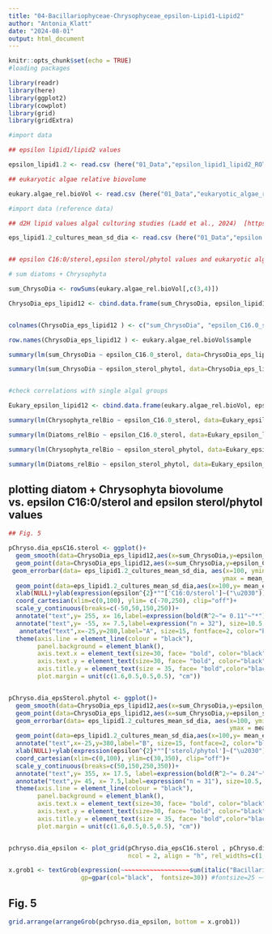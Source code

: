 ---
title: "04-Bacillariophyceae-Chrysophyceae_epsilon-Lipid1-Lipid2"
author: "Antonia_Klatt"
date: "2024-08-01"
output: html_document
---

```{r}
knitr::opts_chunk$set(echo = TRUE)
#loading packages

library(readr)
library(here)
library(ggplot2)
library(cowplot)
library(grid)
library(gridExtra)

#import data 

## epsilon lipid1/lipid2 values

epsilon_lipid1.2 <- read.csv (here("01_Data","epsilon_lipid1_lipid2_ROT19.csv"), header = TRUE , sep = ";" , stringsAsFactors = FALSE, na.strings = "#NV")

## eukaryotic algae relative biovolume 

eukary.algae_rel.bioVol <- read.csv (here("01_Data","eukaryotic_algae_rel_biovolume_ROT19.csv"), header = TRUE , sep = ";" , stringsAsFactors = FALSE, na.strings = "#NV")

#import data (reference data)

## d2H lipid values algal culturing studies (Ladd et al., 2024)  [https://doi.org/10.5061/dryad.nvx0k6f0v]

eps_lipid1.2_cultures_mean_sd_dia <- read.csv (here("01_Data","epsilon.lipid12_cultures_diatoms_Ladd_etal_2024.csv"), header = TRUE , sep = ";" , stringsAsFactors = FALSE, na.strings = "#NV")


## epsilon C16:0/sterol,epsilon sterol/phytol values and eukaryotic algal biovolume

# sum diatoms + Chrysophyta 

sum_ChrysoDia <- rowSums(eukary.algae_rel.bioVol[,c(3,4)])

ChrysoDia_eps_lipid12 <- cbind.data.frame(sum_ChrysoDia, epsilon_lipid1.2[,3:4])


colnames(ChrysoDia_eps_lipid12 ) <- c("sum_ChrysoDia", "epsilon_C16.0_sterol", "epsilon_sterol_phytol")

row.names(ChrysoDia_eps_lipid12 ) <- eukary.algae_rel.bioVol$sample

summary(lm(sum_ChrysoDia ~ epsilon_C16.0_sterol, data=ChrysoDia_eps_lipid12 )) 

summary(lm(sum_ChrysoDia ~ epsilon_sterol_phytol, data=ChrysoDia_eps_lipid12 )) 


#check correlations with single algal groups

Eukary_epsilon_lipid12 <- cbind.data.frame(eukary.algae_rel.bioVol, epsilon_lipid1.2[,3:4])

summary(lm(Chrysophyta_relBio ~ epsilon_C16.0_sterol, data=Eukary_epsilon_lipid12 )) 

summary(lm(Diatoms_relBio ~ epsilon_C16.0_sterol, data=Eukary_epsilon_lipid12 ))

summary(lm(Chrysophyta_relBio ~ epsilon_sterol_phytol, data=Eukary_epsilon_lipid12 )) 

summary(lm(Diatoms_relBio ~ epsilon_sterol_phytol, data=Eukary_epsilon_lipid12 )) 

```

## plotting diatom + Chrysophyta biovolume vs. epsilon C16:0/sterol and epsilon sterol/phytol values

```{r}

## Fig. 5

pChryso.dia_epsC16.sterol <- ggplot()+
  geom_smooth(data=ChrysoDia_eps_lipid12,aes(x=sum_ChrysoDia,y=epsilon_C16.0_sterol), xseq = c(-5, 105), method="lm", linetype="dashed", color="goldenrod", fill="goldenrod1", alpha=0.1)+
  geom_point(data=ChrysoDia_eps_lipid12,aes(x=sum_ChrysoDia,y=epsilon_C16.0_sterol), size=7, shape=1, color="goldenrod2", stroke=2)+
 geom_errorbar(data= eps_lipid1.2_cultures_mean_sd_dia, aes(x=100, ymin = mean_epsilon_C16.0.sterol - sd_epsilon_C16.0.sterol, 
                                                           ymax = mean_epsilon_C16.0.sterol + sd_epsilon_C16.0.sterol), color="gray56", width=5)+
  geom_point(data=eps_lipid1.2_cultures_mean_sd_dia,aes(x=100,y= mean_epsilon_C16.0.sterol), size=7, shape=5, color="gray56", stroke=2)+
  xlab(NULL)+ylab(expression(epsilon^{2}*""['C16:0/sterol']~("\u2030")))+ 
  coord_cartesian(xlim=c(0,100), ylim= c(-70,250), clip="off")+
  scale_y_continuous(breaks=c(-50,50,150,250))+
  annotate("text",y= 255, x= 16,label=expression(bold(R^2~"= 0.11"~"*")), size=12, fontface=1, color="goldenrod")+
  annotate("text",y= -55, x= 7.5,label=expression("n = 32"), size=10.5, color="goldenrod")+
   annotate("text",x=-25,y=280,label="A", size=15, fontface=2, color="black")+
  theme(axis.line = element_line(colour = "black"), 
        panel.background = element_blank(),
        axis.text.x = element_text(size=30, face= "bold", color="black"),
        axis.text.y = element_text(size=30, face= "bold", color="black"),
        axis.title.y = element_text(size = 35, face= "bold",color="black"),
        plot.margin = unit(c(1.6,0.5,0.5,0.5), "cm"))


pChryso.dia_epsSterol.phytol <- ggplot()+
  geom_smooth(data=ChrysoDia_eps_lipid12,aes(x=sum_ChrysoDia,y=epsilon_sterol_phytol), xseq = c(-5, 105),method="lm", linetype="dashed", color="goldenrod", fill="goldenrod1", alpha=0.1)+
  geom_point(data=ChrysoDia_eps_lipid12,aes(x=sum_ChrysoDia,y=epsilon_sterol_phytol), size=7, shape=1, color="goldenrod2", stroke=2)+
  geom_errorbar(data= eps_lipid1.2_cultures_mean_sd_dia, aes(x=100, ymin = mean_epsilon_sterol.phytol - sd_epsilon_sterol.phytol, 
                                                             ymax = mean_epsilon_sterol.phytol + sd_epsilon_sterol.phytol), color="gray56", width=5)+
  geom_point(data=eps_lipid1.2_cultures_mean_sd_dia,aes(x=100,y= mean_epsilon_sterol.phytol), size=7, shape=5, color="gray56", stroke=2)+
  annotate("text",x=-25,y=380,label="B", size=15, fontface=2, color="black")+
  xlab(NULL)+ylab(expression(epsilon^{2}*""['sterol/phytol']~("\u2030")))+ 
  coord_cartesian(xlim=c(0,100), ylim=c(30,350), clip="off")+
  scale_y_continuous(breaks=c(50,150,250,350))+
  annotate("text",y= 355, x= 17.5, label=expression(bold(R^2~"= 0.24"~"**")), size=12, fontface=1, color="goldenrod")+
  annotate("text",y= 45, x= 7.5,label=expression("n = 31"), size=10.5, color="goldenrod")+
  theme(axis.line = element_line(colour = "black"), 
        panel.background = element_blank(),
        axis.text.x = element_text(size=30, face= "bold", color="black"),
        axis.text.y = element_text(size=30, face= "bold", color="black"),
        axis.title.y = element_text(size = 35, face= "bold",color="black"),
        plot.margin = unit(c(1.6,0.5,0.5,0.5), "cm"))


pchryso.dia_epsilon <- plot_grid(pChryso.dia_epsC16.sterol , pChryso.dia_epsSterol.phytol,
                                 ncol = 2, align = "h", rel_widths=c(1,1))

x.grob1 <- textGrob(expression(~~~~~~~~~~~~~~~~~~~sum(italic("Bacillario-, Chrysophyceae")~"(% eukaryotic algal biovolume)")), 
                    gp=gpar(col="black",  fontsize=30)) #fontsize=25 ~~~~~~~~~~~~~~~~~~~


```

## Fig. 5

```{r, fig.width = 17.5, fig.height = 7.5 , echo=FALSE}

grid.arrange(arrangeGrob(pchryso.dia_epsilon, bottom = x.grob1))

```


